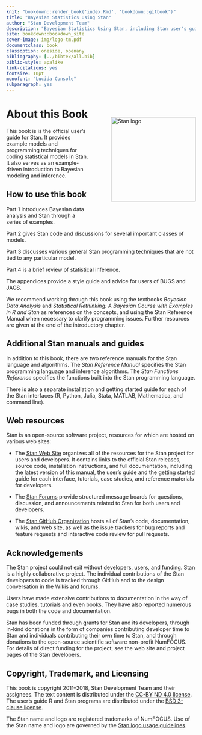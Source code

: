 ```yaml
---
knit: "bookdown::render_book('index.Rmd', 'bookdown::gitbook')"
title: "Bayesian Statistics Using Stan"
author: "Stan Development Team"
description: "Bayesian Statistics Using Stan, including Stan user's guide with examples and programming techniques."
site: bookdown::bookdown_site
cover-image: img/logo-tm.pdf
documentclass: book
classoption: oneside, openany
bibliography: [../bibtex/all.bib]
biblio-style: apalike
link-citations: yes
fontsize: 10pt
monofont: "Lucida Console"
subparagraph: yes
---
```


# About this Book {-}

<img style="float:right; margin: -2em 0em 4em 4em" src="img/logo-tm.png" width="225" alt="Stan logo" />

This book is is the official user's guide for Stan.  It provides example
models and programming techniques for coding statistical models in Stan.
It also serves as an example-driven introduction to Bayesian modeling
and inference.

## How to use this book {-}

Part 1 introduces Bayesian data analysis and Stan through a series of
examples.

Part 2 gives Stan code and discussions for several important classes
of models.

Part 3 discusses various general Stan programming techniques that are
not tied to any particular model.

Part 4 is a brief review of statistical inference.

The appendices provide a style guide and advice for users of BUGS and JAGS.

We recommend working through this book using the textbooks _Bayesian
Data Analysis_ and _Statistical Rethinking: A Bayesian Course with
Examples in R and Stan_ as references on the concepts, and using the
Stan Reference Manual when necessary to clarify programming issues.
Further resources are given at the end of the introductory chapter.

## Additional Stan manuals and guides {-}

In addition to this book, there are two reference manuals for
the Stan language and algorithms.  The *Stan Reference Manual*
specifies the Stan programming language and inference algorithms. The
*Stan Functions Reference* specifies the functions built into the Stan
programming language.

There is also a separate installation and getting started guide for
each of the Stan interfaces (R, Python, Julia, Stata, MATLAB, 
Mathematica, and command line).

## Web resources {-}

Stan is an open-source software project, resources for which are
hosted on various web sites:

* The [Stan Web Site](http://mc-stan.org/) organizes all of the resources
for the Stan project for users and developers.  It contains links to
the official Stan releases, source code, installation instructions,
and full documentation, including the latest version of this manual,
the user's guide and the getting started guide for each interface,
tutorials, case studies, and reference materials for developers.

* The [Stan Forums](http://discourse.mc-stan.org) provide structured
message boards for questions, discussion, and announcements related to
Stan for both users and developers.

* The [Stan GitHub Organization](https://github.com/stan-dev) hosts all
of Stan's code, documentation, wikis, and web site, as well as the
issue trackers for bug reports and feature requests and interactive
code review for pull requests.

## Acknowledgements {-}

The Stan project could not exit without developers, users, and
funding.  Stan is a highly collaborative project.  The individual
contributions of the Stan developers to code is tracked through GitHub
and to the design conversation in the Wikis and forums.

Users have made extensive contributions to documentation in the way
of case studies, tutorials and even books.  They have also reported
numerous bugs in both the code and documentation.

Stan has been funded through grants for Stan and its developers,
through in-kind donations in the form of companies contributing
developer time to Stan and individuals contributing their own time to
Stan, and through donations to the open-source scientific software
non-profit NumFOCUS.  For details of direct funding for the project,
see the web site and project pages of the Stan developers.


## Copyright, Trademark, and Licensing {-}

This book is copyright 2011--2018, Stan Development Team and their
assignees.  The text content is distributed under the [CC-BY ND 4.0
license](https://creativecommons.org/licenses/by-nd/4.0/legalcode).
The user's guide R and Stan programs are distributed under the [BSD
3-clause license](https://opensource.org/licenses/BSD-3-Clause).

The Stan name and logo are registered trademarks of NumFOCUS.  Use of
the Stan name and logo are governed by the [Stan logo usage
guidelines](http://mc-stan.org/about/logo/).
